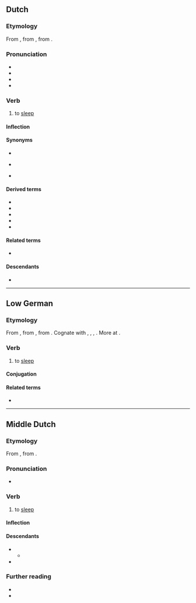 ==Dutch==

===Etymology===
From {{inh|nl|dum|slâpen}}, from {{inh|nl|odt|slāpan}}, from {{inh|nl|gem-pro|*slēpaną}}.

===Pronunciation===
* {{IPA|/ˈslaː.pə(n)/|lang=nl}}
* {{hyphenation|sla|pen|lang=nl}}
* {{audio|Nl-slapen.ogg|Audio|lang=nl}}
* {{rhymes|aːpən|lang=nl}}

===Verb===
{{nl-verb}}

# to [[sleep]]

====Inflection====
{{nl-conj-st|class=7|slaap|sliep|slapen|slape}}

====Synonyms====
* {{l|nl|dommelen}}
* {{qualifier|dialectal}} {{l|nl|maffen}}
* {{qualifier|dialectal}} {{l|nl|pitten}}

====Derived terms====
* {{l|nl|beslapen}}
* {{l|nl|slaaplied}}
* {{l|nl|slapenstijd}}
* {{l|nl|uitslapen}}
* {{l|nl|verslapen}}

====Related terms====
* {{l|nl|slaap}}

====Descendants====
* {{desc|af|slaap}}

----

==Low German==

===Etymology===
From {{inh|nds|gml|slāpen}}, from {{inh|nds|osx|slapan}}, from {{inh|nds|gem-pro|*slēpaną}}. Cognate with {{cog|nl|slapen}}, {{cog|de|schlafen}}, {{cog|fy|sliepe}}, {{cog|en|sleep}}. More at {{l|en|sleep}}.

===Verb===
{{head|nds|verb|past singular|sleep|past participle|slapen|auxiliary verb|hebben}}

# {{lb|nds|Low Saxon}} to [[sleep]]

====Conjugation====
{{nds-conj-st|class=7|slaap|slöpp|sleep|slep|slap|slap}}

====Related terms====
* {{l|nds|Slaap}}

----

==Middle Dutch==

===Etymology===
From {{inh|dum|odt|slāpan}}, from {{inh|dum|gem-pro|*slēpaną}}.

===Pronunciation===
* {{IPA|lang=dum|/ˈslaːpən/}}

===Verb===
{{dum-verb|head=slâpen}}

# to [[sleep]]

====Inflection====
{{dum-conj-st|class=7|slâp|sliep|sliep|slâp}}

====Descendants====
* {{desc|nl|slapen}}
** {{desc|af|slaap}}
* {{desc|li|slaope}}

===Further reading===
* {{R:VMNW|ID40703|II}}
* {{R:MNW|52279}}